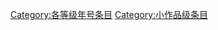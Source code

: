 {{catmore1|[[WikiProject:年号|WikiProject:年号]]}}
{{Articles by Quality|topic=年号|project=年号|format=toc}}
{{emptycat}}

[[Category:各等级年号条目|Category:各等级年号条目]]
[[Category:小作品级条目|Category:小作品级条目]]